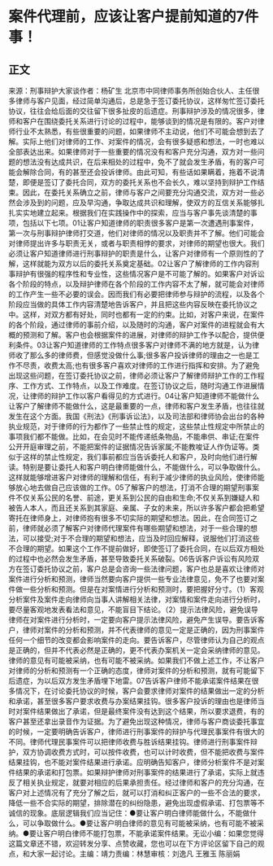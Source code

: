 # 案件代理前，应该让客户提前知道的7件事！
## 正文
来源：刑事辩护大家谈作者：杨矿生 北京市中同律师事务所创始合伙人、主任很多律师与客户见面，经过简单沟通后，总是急于签订委托协议，这样匆忙签订委托协议，往往会给后面的交往留下很多扯皮的后遗症。刑事辩护涉及的情况很多，律师和客户在围绕委托关系进行讨论的过程中，能够谈到的情况是有限的。客户对律师行业不太熟悉，有些很重要的问题，如果律师不主动说，他们不可能会想到去了解。实际上他们对律师的工作、对案件的情况，会有很多疑惑和想法，一时也难以全部表达出来。如果律师对于一些重要的情况没有和客户充分沟通，双方对一些问题的想法没有达成共识，在后来相处的过程中，免不了就会发生矛盾，有的客户可能会解除合同，有的甚至还会投诉律师。由此可知，有些话如果瞒着，拖着不说清楚，即便是签订了委托合同，双方的委托关系也不会长久，难以坚持到辩护工作结束。因此，在委托关系确立之前，律师与客户之间要充分沟通交流，双方对一些必然会涉及到的问题，应及早沟通，争取达成共识和理解，使双方的互信关系能够扎扎实实地建立起来。根据我们在实践操作中的探索，应当与客户事先谈清楚的事项，包括以下七项。01让客户知道律师的职责很多客户是第一次遭遇刑事案件，第一次与刑事辩护律师打交道，他们对律师的情况以及职责并不了解。他们可能会对律师提出许多与职责无关，或者与职责相悖的要求，对律师的期望也很大。我们必须让客户知道律师进行刑事辩护的职责是什么，让客户对律师有一个原则性的了解，这样就能为双方以后的委托关系奠定基础。02让客户了解律师的工作内容刑事辩护有很强的程序性和专业性，这些情况客户是不可能了解的。如果客户对诉讼各个阶段的特点，以及辩护律师在各个阶段的工作内容不太了解，就可能会对律师的工作产生一些不必要的误会。因而我们有必要把律师参与辩护的流程，以及各个阶段应当做的具体工作内容清楚地告诉客户，并且把这些内容反映在委托协议之中。这样，对双方都有好处，同时也都有一定的约束。比如，对客户来说，在案件的各个阶段，通过律师的事前介绍，以及随时的沟通，客户对案件的进程就会有大概的预测和了解。客户也会根据案件的进展，对律师的辩护工作予以配合，提供便利条件。03让客户知道律师的工作特点很多客户对律师不满的地方就是，认为律师收了那么多的律师费，但感觉没做什么事;很多客户投诉律师的理由之一也是工作不尽责，收费太高;也有很多客户喜欢对律师的工作进行指挥和安排。为了避免出现这些问题，在签订委托协议之前，律师必须让客户了解律师辩护工作的工作程序、工作方式、工作特点，以及工作难度。在签订协议之后，随时沟通工作进展情况，让律师的辩护工作以客户看得见的方式进行。04让客户知道律师不能做什么让客户了解律师不能做什么，这是最重要的一点，律师和客户发生矛盾，也往往就发生在这个方面。我国《刑法》《刑事诉讼法》，以及司法部和律师协会出台的各种执业规范，对于律师的行为都作了一些禁止性的规定，这些禁止性规定中所禁止的事项我们都不能做。比如，在会见时不能传递纸条物品，不能串供、串证;在案件公开开庭审理之前，不能把案件的证据情况告诉家属;不能教唆证人作伪证等。类似于这样的禁止性规定，我们事前都应当告诉委托人和客户，及时向他们进行解读。特别是要让委托人和客户明白律师能做什么，不能做什么，可以争取做什么。这样就能够增进客户对律师的理解和信任，有利于减少律师的执业风险，使律师能够放心地去做自己应该做的工作。05了解客户的想法，打消不合理的期望刑事案件不仅关系公民的名誉、前途，更关系到公民的自由和生命;不仅关系到嫌疑人和被告人本人，而且还关系到其家庭、亲属、子女的未来，所以许多客户都会把希望寄托在律师身上，对律师抱有很多不切实际的期望和想法。因此，在合同签订之前，律师就必须了解客户对律师代理案件有哪些期望和想法，对于一些合理的想法，可以接受;对于不合理的期望和想法，应当及时回应解释，说服他们打消这些不合理的期望。如果这个工作不提前做好，即使签订了委托合同，在以后双方相处的过程中也必然会发生矛盾，甚至导致委托关系破裂。06告诉客户诉讼有风险双方在签订委托协议之前，客户总是会咨询一些法律问题，客户也总是喜欢让律师对案件进行分析和预测，律师当然要向客户提供一些专业法律意见，免不了也要对案件做一些分析和预测。但是在对案情进行分析和预测时，要把握好分寸。（1）客观分析案件及案件走向律师向当事人讲解相关法律，对案情和案件走向进行分析时，要尽量客观地发表看法和意见，不能盲目下结论。（2）提示法律风险，避免误导律师在对案件进行分析时，一定要向客户提示法律风险，避免产生误导。要告诉客户，律师对案件的分析和预测，并不代表律师的意见一定是正确的，因为刑事案件任何一个细节的改变都会影响案件的走向。要告诉客户，尽管律师认为自己的观点是正确的，但并不代表必然是正确的，更不代表办案机关一定会采纳律师的意见。律师的意见有可能被采纳，也有可能不被采纳。如果我们不做上述工作，不让客户对律师的分析和预测有一个正确的态度，律师对案件的分析和预测，就有可能留下后遗症，为以后双方发生矛盾埋下地雷。07告诉客户律师不能承诺案件结果在很多情况下，在讨论委托协议的时候，客户会要求律师对案件的结果做出一定的分析和承诺，甚至很多客户要求收费与办案结果挂钩。很多客户投诉的理由也是律师当时对案件结果做出了承诺，但是最终案件没有达到这个结果，所以要求退费，有的客户甚至还拿出录音作为证据。为了避免出现这种情况，律师与客户商谈委托事宜的时候，一定要明确告诉客户，律师进行刑事案件的辩护与代理民事案件有很大的不同。律师代理民事案件可以把律师收费与胜诉结果挂钩。律师进行刑事案件辩护，双方协调收费方式时，可以按件收费，也可以计时收费，但不能把收费与案件结果挂钩，也不能对案件结果进行承诺。应明确告知客户，律师分析案件不是对案件结果的承诺和打包票。如果辩护律师对刑事案件的结果进行了承诺，实际上就违反了相关执业规定，就要对相应的后果承担责任。经过律师和客户的充分沟通，在客户对上述情况有了充分了解之后，就可以打消和纠正客户的一些不合法的要求，降低一些不合实际的期望，排除潜在的纠纷隐患，避免出现虚假承诺、打包票等不诚信的现象。底层逻辑我们应当记住：●要让客户明白律师能做什么，不能做什么，可以争取做什么。●要让客户明白律师的意见有可能被采纳，也有可能不被采纳。●要让客户明白律师不能打包票，不能承诺案件结果。无讼小编：如果您觉得这篇文章还不错，欢迎转发分享、点赞收藏，您也可以在下方评论区留下自己的观点，和大家一起讨论。主编：靖力责编：林慧审核：刘逸凡 王雅玉 陈丽娟 